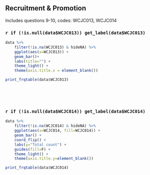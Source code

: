 ## Recruitment & Promotion

Includes questions 9-10, codes: WCJC013, WCJC014 

### `r if (!is.null(data$WCJC013)) get_label(data$WCJC013)`

```r
data %>% 
    filter(!is.na(WCJC013) & hideNA) %>% 
    ggplot(aes(x=WCJC013)) + 
    geom_bar()+ 
    labs(title="") +
    theme_light() +
    theme(axis.title.x = element_blank())
```

```r
print_frqtable(data$WCJC013)
```
<p>&nbsp;</p>
<p>&nbsp;</p>


### `r if (!is.null(data$WCJC014)) get_label(data$WCJC014)`
```r
data %>% 
    filter(!is.na(WCJC014) & hideNA) %>% 
    ggplot(aes(x=WCJC014, fill=WCJC014)) + 
    geom_bar() + 
    coord_flip() + 
    labs(y="Total count") +
    guides(fill=F) +
    theme_light() +
    theme(axis.title.y=element_blank())
```

```r
print_frqtable(data$WCJC014) 
```
<p>&nbsp;</p>
<p>&nbsp;</p>

